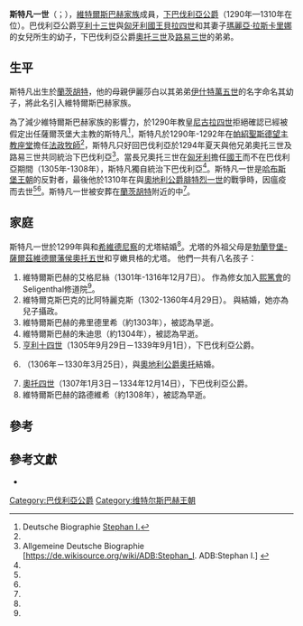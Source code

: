 '''斯特凡一世'''（{{Lang-de|STEFAN von Niederbayern}}；{{bd|1271年|3月14日|1310年|12月21/22日<ref name=FMG>Foundation for Medieval Genealogy [http://fmg.ac/Projects/MedLands/BAVARIA.htm#KatharinaNiederbayerndied1310  BAVARIA, DUKES - STEFAN von Niederbayern]</ref>|catIdx=S}}），[[維特爾斯巴赫王朝|維特爾斯巴赫家族]]成員，[[巴伐利亞統治者列表|下巴伐利亞公爵]]（1290年—1310年在位）。巴伐利亞公爵[[亨利十三世|亨利十三世]]與[[匈牙利國王|匈牙利國王]][[貝拉四世|貝拉四世]]和其妻子[[瑪麗亞·拉斯卡里娜|瑪麗亞·拉斯卡里娜]]的女兒{{link-en|匈牙利的伊麗莎白|Elizabeth of Hungary, Duchess of Bavaria}}所生的幼子，下巴伐利亞公爵[[奧托三世_(下巴伐利亞)|奧托三世]]及[[路易三世_(巴伐利亞)|路易三世]]的弟弟。

==生平==
斯特凡出生於[[蘭茨胡特|蘭茨胡特]]，他的母親伊麗莎白以其弟弟[[伊什特萬五世|伊什特萬五世]]的名字命名其幼子，將此名引入維特爾斯巴赫家族。

為了減少維特爾斯巴赫家族的影響力，於1290年教皇[[尼古拉四世|尼古拉四世]]拒絕確認已經被假定出任薩爾茨堡大主教的斯特凡<ref name=DB> Deutsche Biographie [https://www.deutsche-biographie.de/sfz74894.html?language=de  Stephan I.]</ref>，斯特凡於1290年-1292年在[[聖斯德望主教座堂_(帕紹)|帕紹聖斯德望主教座堂]]擔任[[法政牧師|法政牧師]]<ref name="FMG"/>，斯特凡只好回巴伐利亞於1294年夏天與他兄弟奧托三世及路易三世共同統治下巴伐利亞<ref name=ADB>Allgemeine Deutsche Biographie [https://de.wikisource.org/wiki/ADB:Stephan_I.  ADB:Stephan I.] {{Wayback|url=https://de.wikisource.org/wiki/ADB:Stephan_I. |date=20200129105237 }}</ref>。當長兄奧托三世在[[匈牙利|匈牙利]]擔任[[匈牙利國王|國王]]而不在巴伐利亞期間（1305年-1308年），斯特凡獨自統治下巴伐利亞<ref name=ADB/>。斯特凡一世是[[哈布斯堡王朝|哈布斯堡王朝]]的反對者，最後他於1310年在與[[奧地利公爵|奧地利公爵]][[腓特烈三世_(奧地利)|腓特烈一世]]的戰爭時，因瘟疫而去世<ref name="FMG"/><ref name=ADB/>。斯特凡一世被安葬在[[蘭茨胡特|蘭茨胡特]]附近的{{link-en|塞里根塔爾修道院|Kloster Seligenthal (Landshut)}}中<ref name="FMG"/>。

==家庭==
斯特凡一世於1299年與{{link-en|亞沃爾和希維德尼察公爵布爾科一世|Bolko I the Strict}}和{{link-en|勃蘭登堡的碧翠絲|Beatrice of Brandenburg}}[[希維德尼察|希維德尼察]]的尤塔結婚<ref name="FMG"/>。尤塔的外祖父母是[[勃蘭登堡藩侯|勃蘭登堡-薩爾茲維德爾藩侯]][[奧托五世_(勃蘭登堡)|奧托五世]]和亨嫩貝格的尤塔。 他們一共有八名孩子：

#維特爾斯巴赫的艾格尼絲（1301年-1316年12月7日）。 作為修女加入[[熙篤會|熙篤會]]的Seligenthal修道院<ref name="FMG"/>。
#維特爾克斯巴克的比阿特麗克斯（1302-1360年4月29日）。 與{{link-en|戈里齊亞伯爵亨利三世|Henry III, Count of Gorizia}}結婚，她亦為兒子{{link-en|戈里齊亞伯爵約翰·亨利四世|John Henry IV of Gorizia}}攝政。
#維特爾斯巴赫的弗里德里希（約1303年），被認為早逝。
#維特爾斯巴赫的朱迪思（約1304年），被認為早逝。
#[[亨利十四世|亨利十四世]]（1305年9月29日－1339年9月1日），下巴伐利亞公爵。
#{{link-en|維特爾斯巴赫的伊麗莎白|Elizabeth of Bavaria, Duchess of Austria}}（1306年－1330年3月25日），與[[奧地利公爵|奧地利公爵]][[奧托_(奧地利)|奧托]]結婚。
#[[奥托四世_(巴伐利亞)|奧托四世]]（1307年1月3日－1334年12月14日），下巴伐利亞公爵。
#維特爾斯巴赫的路德維希（約1308年），被認為早逝。

==參考==
{{Reflist}}

==參考文獻==
* {{ADB|36|64|64|Stephan I., Herzog von Niederbaiern|Sigmund Ritter von Riezler|ADB:Stephan I.}}

{{s-start}}
{{s-hou|[[維特爾斯巴赫王朝|維特爾斯巴赫王朝]]|1271年|3月14日|1310年|12月21/22日}}
{{S-reg|}}
{{S-bef| before = [[亨利十三世|亨利十三世]]}}
{{S-ttl| title  = [[巴伐利亞統治者列表|下巴伐利亞公爵]]
       | years  = 1290年–1310年
       | regent1= [[奥托三世_(下巴伐利亞)|奧托三世]]及[[路易三世_(巴伐利亞)|路易三世]]}}
{{S-aft| after  = [[亨利十四世|亨利十四世]]及[[奥托四世_(巴伐利亞)|奧托四世]]共治}}
{{End box}}
{{Authority Control}}

[[Category:巴伐利亞公爵|Category:巴伐利亞公爵]]
[[Category:维特尔斯巴赫王朝|Category:维特尔斯巴赫王朝]]